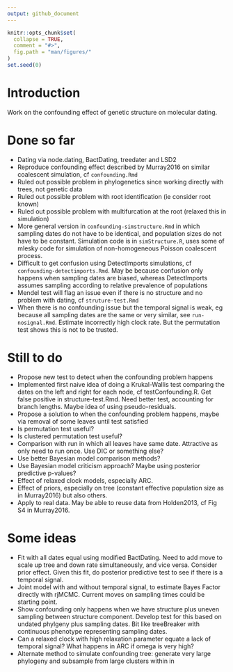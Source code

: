 ```yaml
---
output: github_document
---
```


<!-- README.md is generated from README.Rmd. Please edit that file -->

```r
knitr::opts_chunk$set(
  collapse = TRUE,
  comment = "#>",
  fig.path = "man/figures/"
)
set.seed(0)
```

# Introduction

Work on the confounding effect of genetic structure on molecular dating.

# Done so far

- Dating via node.dating, BactDating, treedater and LSD2
- Reproduce confounding effect described by Murray2016 on similar coalescent simulation, cf `confounding.Rmd`
- Ruled out possible problem in phylogenetics since working directly with trees, not genetic data
- Ruled out possible problem with root identification (ie consider root known)
- Ruled out possible problem with multifurcation at the root (relaxed this in simulation)
- More general version in `confounding-simstructure.Rmd` in which sampling dates do not have to be identical, and population sizes do not have to be constant. Simulation code is in `simStructure.R`, uses some of mlesky code for simulation of non-homogeneous Poisson coalescent process.
- Difficult to get confusion using DetectImports simulations, cf `confounding-detectimports.Rmd`. May be because confusion only happens when sampling dates are biased, whereas DetectImports assumes sampling according to relative prevalence of populations
- Mendel test will flag an issue even if there is no structure and no problem with dating, cf `struture-test.Rmd`
- When there is no confounding issue but the temporal signal is weak, eg because all sampling dates are the same or very similar, see `run-nosignal.Rmd`. Estimate incorrectly high clock rate. But the permutation test shows this is not to be trusted.

# Still to do

- Propose new test to detect when the confounding problem happens
- Implemented first naive idea of doing a Krukal-Wallis test comparing the dates on the left and right for each node, cf testConfounding.R. Get false positive in structure-test.Rmd. Need better test, accounting for branch lengths. Maybe idea of using pseudo-residuals.
- Propose a solution to when the confounding problem happens, maybe via removal of some leaves until test satisfied
- Is permutation test useful?
- Is clustered permutation test useful?
- Comparison with run in which all leaves have same date. Attractive as only need to run once. Use DIC or something else?
- Use better Bayesian model comparison methods?
- Use Bayesian model criticism approach? Maybe using posterior predictive p-values?
- Effect of relaxed clock models, especially ARC.
- Effect of priors, especially on tree (constant effective population size as in Murray2016) but also others.
- Apply to real data. May be able to reuse data from Holden2013, cf Fig S4 in Murray2016.

# Some ideas

- Fit with all dates equal using modified BactDating. Need to add move to scale up tree and down rate simultaneously, and vice versa. Consider prior effect. Given this fit, do posterior predictive test to see if there is a temporal signal. 
- Joint model with and without temporal signal, to estimate Bayes Factor directly with rjMCMC. Current moves on sampling times could be starting point. 
- Show confounding only happens when we have structure plus uneven sampling between structure component. Develop test for this based on undated phylgeny plus sampling dates. Bit like treeBreaker with continuous phenotype representing sampling dates.
- Can a relaxed clock with high relaxation parameter equate a lack of temporal signal? What happens in ARC if omega is very high?
- Alternate method to simulate confounding tree: generate very large phylogeny and subsample from large clusters within in
